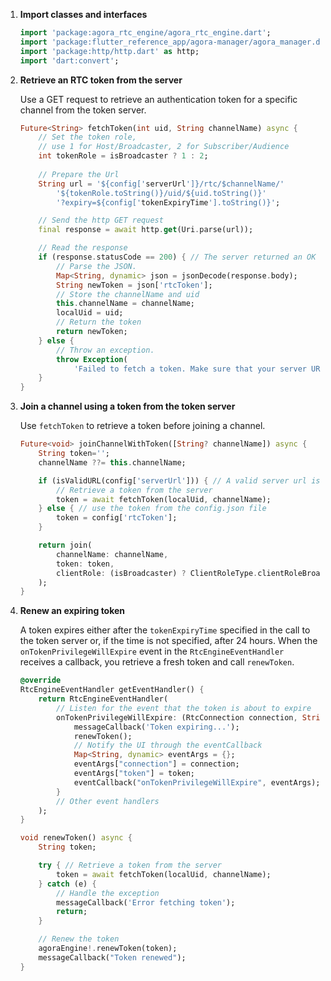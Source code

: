 <PlatformWrapper platform="flutter">

1. **Import <Vpd k="SDK" /> classes and interfaces**

    ``` dart
    import 'package:agora_rtc_engine/agora_rtc_engine.dart';
    import 'package:flutter_reference_app/agora-manager/agora_manager.dart';
    import 'package:http/http.dart' as http;
    import 'dart:convert';
    ```

1.  **Retrieve an RTC token from the server**

    Use a GET request to retrieve an authentication token for a specific channel from the token server.

    ``` dart
    Future<String> fetchToken(int uid, String channelName) async {
        // Set the token role, 
        // use 1 for Host/Broadcaster, 2 for Subscriber/Audience
        int tokenRole = isBroadcaster ? 1 : 2;
        
        // Prepare the Url
        String url = '${config['serverUrl']}/rtc/$channelName/'
            '${tokenRole.toString()}/uid/${uid.toString()}'
            '?expiry=${config['tokenExpiryTime'].toString()}';

        // Send the http GET request
        final response = await http.get(Uri.parse(url));

        // Read the response
        if (response.statusCode == 200) { // The server returned an OK response
            // Parse the JSON.
            Map<String, dynamic> json = jsonDecode(response.body);
            String newToken = json['rtcToken'];
            // Store the channelName and uid
            this.channelName = channelName;
            localUid = uid;
            // Return the token
            return newToken;
        } else {
            // Throw an exception.
            throw Exception(
                'Failed to fetch a token. Make sure that your server URL is valid');
        }
    }
    ```

1.  **Join a channel using a token from the token server**

    Use `fetchToken` to retrieve a token before joining a channel.

    ``` dart
    Future<void> joinChannelWithToken([String? channelName]) async {
        String token='';
        channelName ??= this.channelName;

        if (isValidURL(config['serverUrl'])) { // A valid server url is available
            // Retrieve a token from the server
            token = await fetchToken(localUid, channelName);
        } else { // use the token from the config.json file
            token = config['rtcToken'];
        }

        return join(
            channelName: channelName,
            token: token,
            clientRole: (isBroadcaster) ? ClientRoleType.clientRoleBroadcaster : ClientRoleType.clientRoleAudience
        );
    }
    ```

1.  **Renew an expiring token**

    A token expires either after the `tokenExpiryTime` specified in the call to the token server or, if the time is not specified, after 24 hours. When the `onTokenPrivilegeWillExpire` event in the `RtcEngineEventHandler` receives a callback, you retrieve a fresh token and call `renewToken`.

    ``` dart
    @override
    RtcEngineEventHandler getEventHandler() {
        return RtcEngineEventHandler(
            // Listen for the event that the token is about to expire
            onTokenPrivilegeWillExpire: (RtcConnection connection, String token) {
                messageCallback('Token expiring...');
                renewToken();
                // Notify the UI through the eventCallback
                Map<String, dynamic> eventArgs = {};
                eventArgs["connection"] = connection;
                eventArgs["token"] = token;
                eventCallback("onTokenPrivilegeWillExpire", eventArgs);
            }
            // Other event handlers
        );
    }

    void renewToken() async {
        String token;

        try { // Retrieve a token from the server
            token = await fetchToken(localUid, channelName);
        } catch (e) {
            // Handle the exception
            messageCallback('Error fetching token');
            return;
        }

        // Renew the token
        agoraEngine!.renewToken(token);
        messageCallback("Token renewed");
    }
    ```

</PlatformWrapper>
